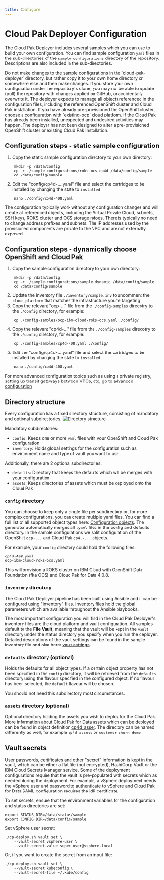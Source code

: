 ```yaml
---
title: Configure
---
```


# Cloud Pak Deployer Configuration

The Cloud Pak Deployer includes several samples which you can use to build your own configuration. You can find sample configuration `yaml` files in the sub-directories of the `sample-configurations` directory of the repository. Descriptions are also included in the sub-directories.

<InlineNotification kind="warning">
Do not make changes to the sample configurations in the `cloud-pak-deployer` directory, but rather copy it to your own home directory or somewhere else and then make changes. If you store your own configuration under the repository's clone, you may not be able to update (pull) the repository with changes applied on GitHub, or accidentally overwrite it.
</InlineNotification>

<InlineNotification kind="warning">
The deployer expects to manage all objects referenced in the configuration files, including the referenced OpenShift cluster and Cloud Pak installation. If you have already pre-provisioned the OpenShift cluster, choose a configuration with `existing-ocp` cloud platform. If the Cloud Pak has already been installed, unexpected and undesired activities may happen. The deployer has not been designed to alter a pre-provisioned OpenShift cluster or existing Cloud Pak installation.
</InlineNotification>

## Configuration steps - static sample configuration
1. Copy the static sample configuration directory to your own directory:
```
    mkdir -p /data/config
    cp -r ./sample-configurations/roks-ocs-cp4d /data/config/sample
    cd /data/config/sample
```
2. Edit the "config/cp4d-....yaml" file and select the cartridges to be installed by changing the state to `installed`
```
    nano ./config/cp4d-408.yaml
```

The configuration typically work without any configuration changes and will create all referenced objects, including the Virtual Private Cloud, subnets, SSH keys, ROKS cluster and OCS storage ndoes. There is typically no need to change address prefixes and subnets. The IP addresses used by the provisioned components are private to the VPC and are not externally exposed.

## Configuration steps - dynamically choose OpenShift and Cloud Pak
1. Copy the sample configuration directory to your own directory:
```
    mkdir -p /data/config
    cp -r ./sample-configurations/sample-dynamic /data/config/sample
    cd /data/config/sample
```
2. Update the inventory file `./inventory/sample.inv` to uncomment the `cloud_platform` that matches the infrastructure you're targeting
3. Copy the relevant "ocp-..." file from the `./config-samples` direcotry to the `./config` directory, for example:
```
    cp ./config-samples/ocp-ibm-cloud-roks-ocs.yaml ./config/
```
4. Copy the relevant "cp4d-..." file from the `./config-samples` direcotry to the `./config` directory, for example:
```
    cp ./config-samples/cp4d-408.yaml ./config/
```
5. Edit the "config/cp4d-....yaml" file and select the cartridges to be installed by changing the state to `installed`
```
    nano ./config/cp4d-408.yaml
```

For more advanced configuration topics such as using a private registry, setting up transit gateways between VPCs, etc, go to [advanced configuration](/advanced/advanced-configuration)

## Directory structure

Every configuration has a fixed directory structure, consisting of mandatory and optional subdirectories.
![Directory structure](./directory-structure.png)

Mandatory subdirectories:
* `config`: Keeps one or more `yaml` files with your OpenShift and Cloud Pak configuration
* `inventory`: Holds global settings for the configuration such as environment name and type of vault you want to use

Additionally, there are 2 optional subdirectories:
* `defaults`: Directory that keeps the defaults which will be merged with your configuration
* `assets`: Keeps directories of assets which must be deployed onto the Cloud Pak

### `config` directory
You can choose to keep only a single file per subdirectory or, for more complex configurations, you can create multiple yaml files. You can find a full list of all supported object types here: [Configuration objects](/cpd-design/objects/objects). The generator automatically merges all `.yaml` files in the config and defaults directory. In the sample configurations we split configuration of the OpenShift `ocp-...` and Cloud Pak `cp4.-...` objects.

For example, your `config` directory could hold the following files:
```
cp4d-408.yaml
ocp-ibm-cloud-roks-ocs.yaml
```

This will provision a ROKS cluster on IBM Cloud with OpenShift Data Foundation (fka OCS) and Cloud Pak for Data 4.0.8.

### `inventory` directory
The Cloud Pak Deployer pipeline has been built using Ansible and it can be configured using "inventory" files. Inventory files hold the global parameters which are available throughout the Ansible playbooks. 

The most important configuration you will find in the Cloud Pak Deployer's inventory files are the cloud platform and vault configuration. All samples default to the **File Vault**, meaning that the vault will be kept in the `vault` directory under the status directory you specify when you run the deployer. Detailed descriptions of the vault settings can be found in the sample inventory file and also here: [vault settings](/cpd-design/objects/vault).

### `defaults` directory (optional)
Holds the defaults for all object types. If a certain object property has not been specified in the `config` directory, it will be retrieved from the `defaults` directory using the flavour specified in the configured object. If no flavour has been selected, the `default` flavour will be chosen.

You should not need this subdirectory most circumstances.

### `assets` directory (optional)
Optional directory holding the assets you wish to deploy for the Cloud Pak. More information about Cloud Pak for Data assets which can be deployed can be found in object definition [cp4d_asset](/cpd-design/objects/cloud-pak-assets). The directory can be named differently as well, for example `cp4d-assets` or `customer-churn-demo`.

## Vault secrets
User passwords, certificates and other "secret" information is kept in the vault, which can be either a flat file (not encrypted), HashiCorp Vault or the IBM Cloud Secrets Manager service. Some of the deployment configurations require that the vault is pre-populated with secrets which as needed during the deployment. For example, a vSphere deployment needs the vSphere user and password to authenticate to vSphere and Cloud Pak for Data SAML configuration requires the idP certificate.

To set secrets, ensure that the environment variables for the configuration and status directories are set:
```
export STATUS_DIR=/data/status/sample
export CONFIG_DIR=/data/config/sample
```

Set vSphere user secret:
```
./cp-deploy.sh vault set \
    --vault-secret vsphere-user \
    --vault-secret-value super_user@vsphere.local
```

Or, if you want to create the secret from an input file:
```
./cp-deploy.sh vault set \
    --vault-secret kubeconfig \
    --vault-secret-file ~/.kube/config
```    
